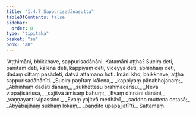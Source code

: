 ```yaml
---
title: "1.4.7 Sappurisadānasutta"
tableOfContents: false
sidebar:
  order: 8
type: "tipitaka"
basket: "su"
book: "a8"
---
```



<DynamicBreadcrumb />

<Division number="37" book="a8">

<Paragraph number="355" book="a8">
“Aṭṭhimāni, bhikkhave, sappurisadānāni. Katamāni aṭṭha? Suciṃ deti, paṇītaṃ deti, kālena deti, kappiyaṃ deti, viceyya deti, abhiṇhaṃ deti, dadaṃ cittaṃ pasādeti, datvā attamano hoti. Imāni kho, bhikkhave, aṭṭha sappurisadānānīti.
</Paragraph>

<Paragraph number="356" type="verses" book="a8">
_Suciṃ paṇītaṃ kālena,_  
_kappiyaṃ pānabhojanaṃ;_  
_Abhiṇhaṃ dadāti dānaṃ,_  
_sukhettesu brahmacārisu._  

</Paragraph>

<Paragraph number="357" type="verses" book="a8">
_Neva vippaṭisārissa,_  
_cajitvā āmisaṃ bahuṃ;_  
_Evaṃ dinnāni dānāni,_  
_vaṇṇayanti vipassino._  

</Paragraph>

<Paragraph number="358" type="verses" book="a8">
_Evaṃ yajitvā medhāvī,_  
_saddho muttena cetasā;_  
_Abyābajjhaṃ sukhaṃ lokaṃ,_  
_paṇḍito upapajjatī”ti._  


</Paragraph>
</Division>

<Paragraph number="359" type="center" book="a8">
Sattamaṃ.
</Paragraph>